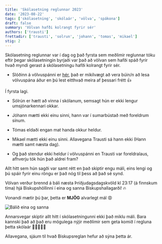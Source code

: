 ```yaml
---
title: 'Skólasetning reglunnar 2023'
date: '2023-08-22'
tags: ['skólasetning', 'skólaár', 'völva', 'spákona']
draft: false
summary: 'Völvan hafði kolrangt fyrir sér'
authors: ['trausti']
frettadir: ['trausti', 'solrun', 'johann', 'tomas', 'mikael']
stig: 2
---
```


Skólasetning reglunnar var í dag og það fyrsta sem meðlimir reglunnar tóku eftir þegar skólasetningin byrjaði var það að
völvan sem hafði spáð fyrir hvað myndi gerast á skólasetningu hafði kolrangt fyrir sér.

- Slóðinn á völvuspánni er [hér](/frettir/Völvuspá-2023), það er mikilvægt að vera búin/n að lesa völvuspána áður en þú
  lest eitthvað meira af þessari frétt 👍

Í fyrsta lagi.

- Sólrún er hætt að vinna í skólanum, semsagt hún er ekki lengur umsjónarkennari okkar.

- Jóhann mætti ekki einu sinni, hann var í sumarbústað með foreldrum sínum.

- Tómas eldaði engan mat handa okkur heldur.

- Mikael mætti ekki einu sinni. Allavegana Trausti sá hann ekki (Hann mætti samt næsta dag).

- Og það stendur ekki heldur í völvuspánni en Trausti var foreldralaus, afhverju tók hún það aldrei fram?

Allt hitt sem hún sagði var samt rétt en það skiptir engu máli,
eins lengi og þú spáir fyrir einu röngu er það nóg til þess að það sé synd.

Völvan verður brennd á báli næsta Þriðjudagsdagskvöld kl 23:17 (á finnskum tíma) hjá Biskupshöllinni í eina og sanna Biskupshallagarði! 🔥

Vonandi mætir þú þar, þetta er **MJÖG** alvarlegt mál 😡

![Bálið eina og sanna](/static/images/faerslur/annad/eldur.jpg)

Annarsvegar skiptir allt hitt í skólasetningunni ekki það miklu máli. Bara kannski það að það eru mögulega nýjir meðlimir sem geta
komið í regluna þetta skólaár 🎉🎉🎉🎉🎉

Allavegana, sjáum til hvað Biskupsreglan hefur að sýna þetta ár.
